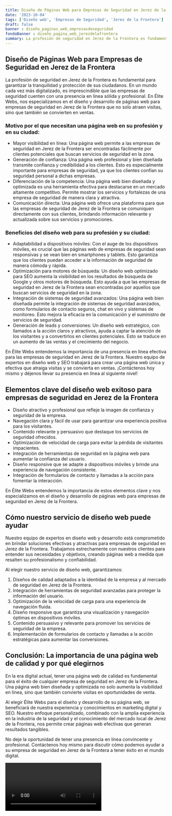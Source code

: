 ```yaml
---
title: Diseño de Páginas Web para Empresas de Seguridad en Jerez de la Frontera
date: '2023-10-04'
tags: ['Diseño web', 'Empresas de Seguridad', 'Jerez de la Frontera']
draft: false
banner : diseño_paginas_web_empresasdeseguridad
fondoBanner : diseño_pagina_web_jerezdelafrontera
summary: La profesión de seguridad en Jerez de la Frontera es fundamental para garantizar la tranquilidad y protección de sus ciudadanos. En un mundo cada vez más digitalizado, es imprescindible que las empresas de seguridad cuenten con una presencia en línea sólida y profesional. En Élite Webs, nos especializamos en el diseño y desarrollo de páginas web para empresas de seguridad en Jerez de la Frontera que no solo atraen visitas, sino que también se convierten en ventas.
---
```


## Diseño de Páginas Web para Empresas de Seguridad en Jerez de la Frontera

La profesión de seguridad en Jerez de la Frontera es fundamental para garantizar la tranquilidad y protección de sus ciudadanos. En un mundo cada vez más digitalizado, es imprescindible que las empresas de seguridad cuenten con una presencia en línea sólida y profesional. En Élite Webs, nos especializamos en el diseño y desarrollo de páginas web para empresas de seguridad en Jerez de la Frontera que no solo atraen visitas, sino que también se convierten en ventas.

### Motivo por el que necesitan una página web en su profesión y en su ciudad:

- Mayor visibilidad en línea: Una página web permite a las empresas de seguridad en Jerez de la Frontera ser encontradas fácilmente por clientes potenciales que buscan servicios de seguridad en la zona.
- Generación de confianza: Una página web profesional y bien diseñada transmite confianza y credibilidad a los clientes. Esto es especialmente importante para empresas de seguridad, ya que los clientes confían su seguridad personal a dichas empresas.
- Diferenciación de la competencia: Una página web bien diseñada y optimizada es una herramienta efectiva para destacarse en un mercado altamente competitivo. Permite mostrar los servicios y fortalezas de una empresa de seguridad de manera clara y atractiva.
- Comunicación directa: Una página web ofrece una plataforma para que las empresas de seguridad de Jerez de la Frontera se comuniquen directamente con sus clientes, brindando información relevante y actualizada sobre sus servicios y promociones.

### Beneficios del diseño web para su profesión y su ciudad:

- Adaptabilidad a dispositivos móviles: Con el auge de los dispositivos móviles, es crucial que las páginas web de empresas de seguridad sean responsivas y se vean bien en smartphones y tablets. Esto garantiza que los clientes puedan acceder a la información de seguridad de manera cómoda y rápida.
- Optimización para motores de búsqueda: Un diseño web optimizado para SEO aumenta la visibilidad en los resultados de búsqueda de Google y otros motores de búsqueda. Esto ayuda a que las empresas de seguridad en Jerez de la Frontera sean encontradas por aquellos que buscan servicios de seguridad en la zona.
- Integración de sistemas de seguridad avanzados: Una página web bien diseñada permite la integración de sistemas de seguridad avanzados, como formularios de contacto seguros, chat en vivo y sistemas de monitoreo. Esto mejora la eficacia en la comunicación y el suministro de servicios de seguridad.
- Generación de leads y conversiones: Un diseño web estratégico, con llamados a la acción claros y atractivos, ayuda a captar la atención de los visitantes y a convertirlos en clientes potenciales. Esto se traduce en un aumento de las ventas y el crecimiento del negocio.

En Élite Webs entendemos la importancia de una presencia en línea efectiva para las empresas de seguridad en Jerez de la Frontera. Nuestro equipo de expertos en diseño web y SEO trabajará para crear una página web única y efectiva que atraiga visitas y se convierta en ventas. ¡Contáctenos hoy mismo y déjenos llevar su presencia en línea al siguiente nivel!

<GifSeo />

<Cta />

## Elementos clave del diseño web exitoso para empresas de seguridad en Jerez de la Frontera

- Diseño atractivo y profesional que refleje la imagen de confianza y seguridad de la empresa.
- Navegación clara y fácil de usar para garantizar una experiencia positiva para los visitantes.
- Contenido relevante y persuasivo que destaque los servicios de seguridad ofrecidos.
- Optimización de velocidad de carga para evitar la pérdida de visitantes impacientes.
- Integración de herramientas de seguridad en la página web para aumentar la confianza del usuario.
- Diseño responsive que se adapte a dispositivos móviles y brinde una experiencia de navegación consistente.
- Integración de formularios de contacto y llamadas a la acción para fomentar la interacción.

En Élite Webs entendemos la importancia de estos elementos clave y nos especializamos en el diseño y desarrollo de páginas web para empresas de seguridad en Jerez de la Frontera.

## Cómo nuestro servicio de diseño web puede ayudar

Nuestro equipo de expertos en diseño web y desarrollo está comprometido en brindar soluciones efectivas y atractivas para empresas de seguridad en Jerez de la Frontera. Trabajamos estrechamente con nuestros clientes para entender sus necesidades y objetivos, creando páginas web a medida que resalten su profesionalismo y confiabilidad.

Al elegir nuestro servicio de diseño web, garantizamos:

1. Diseños de calidad adaptados a la identidad de la empresa y al mercado de seguridad en Jerez de la Frontera.
2. Integración de herramientas de seguridad avanzadas para proteger la información del usuario.
3. Optimización de la velocidad de carga para una experiencia de navegación fluida.
4. Diseño responsive que garantiza una visualización y navegación óptimas en dispositivos móviles.
5. Contenido persuasivo y relevante para promover los servicios de seguridad de la empresa.
6. Implementación de formularios de contacto y llamadas a la acción estratégicas para aumentar las conversiones.

## Conclusión: La importancia de una página web de calidad y por qué elegirnos

En la era digital actual, tener una página web de calidad es fundamental para el éxito de cualquier empresa de seguridad en Jerez de la Frontera. Una página web bien diseñada y optimizada no solo aumenta la visibilidad en línea, sino que también convierte visitas en oportunidades de venta.

Al elegir Élite Webs para el diseño y desarrollo de su página web, se beneficiará de nuestra experiencia y conocimientos en marketing digital y SEO. Nuestro enfoque personalizado, combinado con la amplia experiencia en la industria de la seguridad y el conocimiento del mercado local de Jerez de la Frontera, nos permite crear páginas web efectivas que generan resultados tangibles.

No deje la oportunidad de tener una presencia en línea convincente y profesional. Contáctenos hoy mismo para discutir cómo podemos ayudar a su empresa de seguridad en Jerez de la Frontera a tener éxito en el mundo digital.

<Video />

<CtaBot job='Empresas de Seguridad' city='Jerez de la Frontera'/>

<Gmaps query='Jerez de la Frontera+españa+maps' />